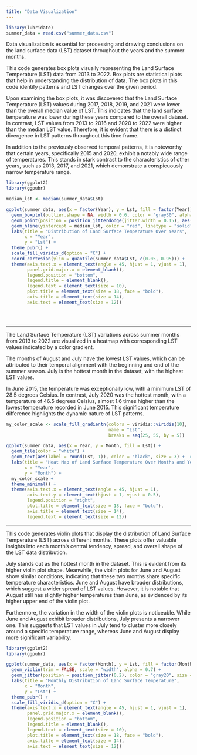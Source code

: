 ```yaml
---
title: "Data Visualization"
---
```


```r
library(lubridate)
summer_data = read.csv("summer_data.csv")
```

Data visualization is essential for processing and drawing conclusions on the land surface data (LST) dataset throughout the years and the summer months.

This code generates box plots visually representing the Land Surface Temperature (LST) data from 2013 to 2022. Box plots are statistical plots that help in understanding the distribution of data. The box plots in this code identify patterns and LST changes over the given period.

Upon examining the box plots, it was discovered that the Land Surface Temperature (LST) values during 2017, 2018, 2019, and 2021 were lower than the overall median value of LST. This indicates that the land surface temperature was lower during these years compared to the overall dataset. In contrast, LST values from 2013 to 2016 and 2020 to 2022 were higher than the median LST value. Therefore, it is evident that there is a distinct divergence in LST patterns throughout this time frame.

In addition to the previously observed temporal patterns, it is noteworthy that certain years, specifically 2015 and 2020, exhibit a notably wide range of temperatures. This stands in stark contrast to the characteristics of other years, such as 2013, 2017, and 2021, which demonstrate a conspicuously narrow temperature range.

```r
library(ggplot2)
library(ggpubr)

median_lst <- median(summer_data$Lst)

ggplot(summer_data, aes(x = factor(Year), y = Lst, fill = factor(Year))) +
  geom_boxplot(outlier.shape = NA, width = 0.6, color = "gray30", alpha = 0.7) +
  geom_point(position = position_jitterdodge(jitter.width = 0.15), aes(color = factor(Year)), size = 3, alpha = 0.6) +
  geom_hline(yintercept = median_lst, color = "red", linetype = "solid", size = 1) + 
  labs(title = "Distribution of Land Surface Temperature Over Years",
       x = "Year",
       y = "Lst") +
  theme_pubr() +
  scale_fill_viridis_d(option = "C") +
  coord_cartesian(ylim = quantile(summer_data$Lst, c(0.05, 0.95))) +
  theme(axis.text.x = element_text(angle = 45, hjust = 1, vjust = 1),
        panel.grid.major.x = element_blank(),
        legend.position = "bottom",  
        legend.title = element_blank(),
        legend.text = element_text(size = 10),
        plot.title = element_text(size = 18, face = "bold"),
        axis.title = element_text(size = 14),
        axis.text = element_text(size = 12))





```

------------------------------------------------------------------------

The Land Surface Temperature (LST) variations across summer months from 2013 to 2022 are visualized in a heatmap with corresponding LST values indicated by a color gradient.

The months of August and July have the lowest LST values, which can be attributed to their temporal alignment with the beginning and end of the summer season. July is the hottest month in the dataset, with the highest LST values.

In June 2015, the temperature was exceptionally low, with a minimum LST of 28.5 degrees Celsius. In contrast, July 2020 was the hottest month, with a temperature of 46.5 degrees Celsius, almost 1.6 times higher than the lowest temperature recorded in June 2015. This significant temperature difference highlights the dynamic nature of LST patterns.

```r
my_color_scale <- scale_fill_gradientn(colors = viridis::viridis(10), 
                                       name = "Lst", 
                                       breaks = seq(25, 55, by = 5))

ggplot(summer_data, aes(x = Year, y = Month, fill = Lst)) +
  geom_tile(color = "white") +
  geom_text(aes(label = round(Lst, 1)), color = "black", size = 3) +  # Add temperature values
  labs(title = "Heat Map of Land Surface Temperature Over Months and Years",
       x = "Year",
       y = "Month") +
  my_color_scale +
  theme_minimal() +
  theme(axis.text.x = element_text(angle = 45, hjust = 1),
        axis.text.y = element_text(hjust = 1, vjust = 0.5),
        legend.position = "right",
        plot.title = element_text(size = 18, face = "bold"),
        axis.title = element_text(size = 14),
        legend.text = element_text(size = 12))
```

------------------------------------------------------------------------

This code generates violin plots that display the distribution of Land Surface Temperature (LST) across different months. These plots offer valuable insights into each month's central tendency, spread, and overall shape of the LST data distribution.

July stands out as the hottest month in the dataset. This is evident from its higher violin plot shape. Meanwhile, the violin plots for June and August show similar conditions, indicating that these two months share specific temperature characteristics. June and August have broader distributions, which suggest a wider spread of LST values. However, it is notable that August still has slightly higher temperatures than June, as evidenced by its higher upper end of the violin plot.

Furthermore, the variation in the width of the violin plots is noticeable. While June and August exhibit broader distributions, July presents a narrower one. This suggests that LST values in July tend to cluster more closely around a specific temperature range, whereas June and August display more significant variability.

```r
library(ggplot2)
library(ggpubr)

ggplot(summer_data, aes(x = factor(Month), y = Lst, fill = factor(Month))) +
  geom_violin(trim = FALSE, scale = "width", alpha = 0.7) +
  geom_jitter(position = position_jitter(0.2), color = "gray20", size = 0.5, alpha = 0.5) +
  labs(title = "Monthly Distribution of Land Surface Temperature",
       x = "Month",
       y = "Lst") +
  theme_pubr() +
  scale_fill_viridis_d(option = "C") +
  theme(axis.text.x = element_text(angle = 45, hjust = 1, vjust = 1),
        panel.grid.major.x = element_blank(),
        legend.position = "bottom",
        legend.title = element_blank(),
        legend.text = element_text(size = 10),
        plot.title = element_text(size = 18, face = "bold"),
        axis.title = element_text(size = 14),
        axis.text = element_text(size = 12))

```

